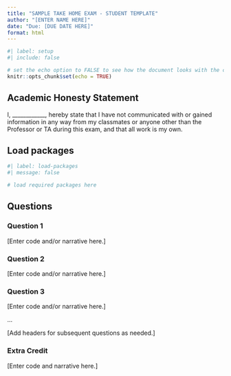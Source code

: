 ```yaml
---
title: "SAMPLE TAKE HOME EXAM - STUDENT TEMPLATE"
author: "[ENTER NAME HERE]"
date: "Due: [DUE DATE HERE]"
format: html
---
```


```r
#| label: setup
#| include: false

# set the echo option to FALSE to see how the document looks with the code suppressed
knitr::opts_chunk$set(echo = TRUE)
```

## Academic Honesty Statement

I, \_\_\_\_\_\_\_\_\_\_\_\_, hereby state that I have not communicated with or gained information in any way from my classmates or anyone other than the Professor or TA during this exam, and that all work is my own.

## Load packages

```r
#| label: load-packages
#| message: false

# load required packages here
```

## Questions

### Question 1

\[Enter code and/or narrative here.\]

### Question 2

\[Enter code and/or narrative here.\]

### Question 3

\[Enter code and/or narrative here.\]

...

\[Add headers for subsequent questions as needed.\]

### Extra Credit

\[Enter code and narrative here.\]
